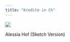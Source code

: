 ```yaml
---
title: "Kredite in Ch"
---
```


::: {#fig-gr}
![](assets/AlessiaHof_KreditwesenBanken.png)

Alessia Hof (Sketch Version)

:::

